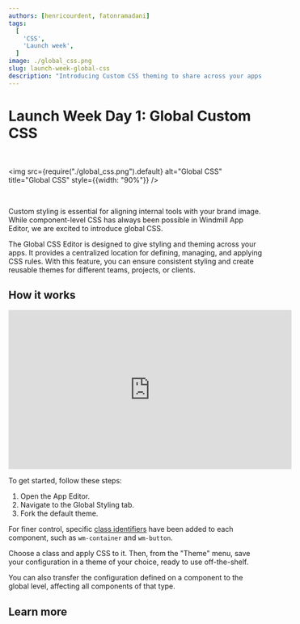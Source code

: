 ```yaml
---
authors: [henricourdent, fatonramadani]
tags:
  [
    'CSS',
	'Launch week',
  ]
image: ./global_css.png
slug: launch-week-global-css
description: "Introducing Custom CSS theming to share across your apps.s"
---
```



# Launch Week Day 1: Global Custom CSS

<br/>

<img src={require("./global_css.png").default} alt="Global CSS" title="Global CSS" style={{width: "90%"}} />

<br/>

Custom styling is essential for aligning internal tools with your brand image. While component-level CSS has always been possible in Windmill App Editor, we are excited to introduce global CSS.

The Global CSS Editor is designed to give styling and theming across your apps. It provides a centralized location for defining, managing, and applying CSS rules. With this feature, you can ensure consistent styling and create reusable themes for different teams, projects, or clients.

## How it works

<iframe
	width="560"
	height="315"
	src="https://www.youtube.com/embed/6_MjKgbdCFQ?vq=hd1080"
	title="YouTube video player"
	frameborder="0"
	allow="accelerometer; autoplay; clipboard-write; encrypted-media; gyroscope; picture-in-picture; web-share"
	allowfullscreen="true"
></iframe>

<br/>

To get started, follow these steps:

1. Open the App Editor.
2. Navigate to the Global Styling tab.
3. Fork the default theme.

For finer control, specific [class identifiers](/docs/apps/css_editor#class-identifiers) have been added to each component, such as `wm-container` and `wm-button`.

Choose a class and apply CSS to it. Then, from the "Theme" menu, save your configuration in a theme of your choice, ready to use off-the-shelf.

You can also transfer the configuration defined on a component to the global level, affecting all components of that type.

## Learn more

<div class="grid grid-cols-2 gap-2 my-4">
	<DocCard
		color="orange"
		title="Styling"
		description="Learn how to edit the component styles."
		href="/docs/apps/app_configuration_settings/app_styling"
	/>
	<DocCard
		title="CSS Editor"
		description="The Global CSS Editor is designed to give styling and theming across your entire app."
		href="/docs/apps/css_editor"
		color="orange"
	/>
</div>